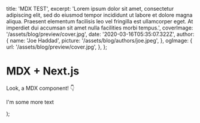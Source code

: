   title: 'MDX TEST',
  excerpt:
    'Lorem ipsum dolor sit amet, consectetur adipiscing elit, sed do eiusmod tempor incididunt ut labore et dolore magna aliqua. Praesent elementum facilisis leo vel fringilla est ullamcorper eget. At imperdiet dui accumsan sit amet nulla facilities morbi tempus.',
  coverImage: '/assets/blog/preview/cover.jpg',
  date: '2020-03-16T05:35:07.322Z',
  author: {
    name: 'Joe Haddad',
    picture: '/assets/blog/authors/joe.jpeg',
  },
  ogImage: {
    url: '/assets/blog/preview/cover.jpg',
  },
};


# MDX + Next.js

Look, a MDX component! 👇

<Test />

I'm some more text

  <MdxPostShell meta={meta} content={children} />
);
